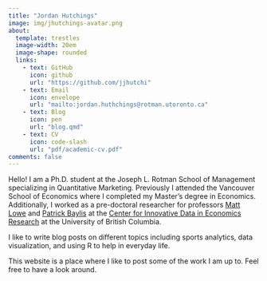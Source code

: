```yaml
---
title: "Jordan Hutchings"
image: img/jhutchings-avatar.png
about:
  template: trestles
  image-width: 20em
  image-shape: rounded
  links:
    - text: GitHub
      icon: github
      url: "https://github.com/jjhutchi"
    - text: Email
      icon: envelope
      url: "mailto:jordan.huthchings@rotman.utoronto.ca"
    - text: Blog
      icon: pen
      url: "blog.qmd"
    - text: CV
      icon: code-slash
      url: "pdf/academic-cv.pdf"
comments: false
---
```



Hello! I am a Ph.D. student at the Joseph L. Rotman School of Management specializing in 
Quantitative Marketing. Previously I attended the Vancouver School of Economics where 
I completed my Master's degree in Economics. Additionally, I worked as a pre-doctoral 
researcher for professors [Matt Lowe](https://mattlowe.site/) and 
[Patrick Baylis](https://www.patrickbaylis.com/) at the 
[Center for Innovative Data in Economics Research](https://economics.ubc.ca/cider/research-activity/) 
at the University of British Columbia. 

I like to write blog posts on different topics including sports analytics, data visualization, 
and using R to help in everyday life. 

This website is a place where I like to post some of the work I am up to. Feel free 
to have a look around. 

<!-- Look to publishing site with Quarto pub, or keep using Netlfy host -->
